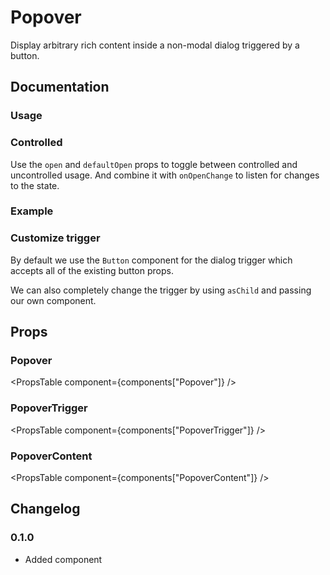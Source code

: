 
# Popover

Display arbitrary rich content inside a non-modal dialog triggered by a button.

## Documentation

### Usage

<Demo component="popover/usage" />

### Controlled

Use the `open` and `defaultOpen` props to toggle between controlled and uncontrolled usage. And combine it with `onOpenChange` to listen for changes to the state.

<Demo component="popover/controlled-usage" />

### Example

<Demo component="popover/example-usage" />

### Customize trigger

By default we use the `Button` component for the dialog trigger which accepts all of the existing button props.

We can also completely change the trigger by using `asChild` and passing our own component.

<Demo component="popover/trigger-usage" />

## Props

### Popover

<PropsTable component={components["Popover"]} />

### PopoverTrigger

<PropsTable component={components["PopoverTrigger"]} />

### PopoverContent

<PropsTable component={components["PopoverContent"]} />

## Changelog

### 0.1.0

- Added component
